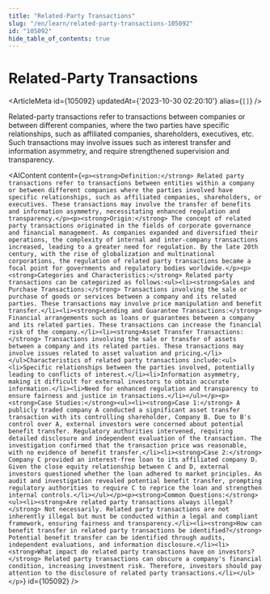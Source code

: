 ```yaml
---
title: "Related-Party Transactions"
slug: "/en/learn/related-party-transactions-105092"
id: "105092"
hide_table_of_contents: true
---
```



# Related-Party Transactions

<ArticleMeta id={105092} updatedAt={'2023-10-30 02:20:10'} alias={`[]`} />
<div className='border-solid border-b border-t-0 my-4 border-[var(--ifm-color-gray-300)]' />

Related-party transactions refer to transactions between companies or between different companies, where the two parties have specific relationships, such as affiliated companies, shareholders, executives, etc. Such transactions may involve issues such as interest transfer and information asymmetry, and require strengthened supervision and transparency.

<AIContent content={`<p><strong>Definition:</strong> Related party transactions refer to transactions between entities within a company or between different companies where the parties involved have specific relationships, such as affiliated companies, shareholders, or executives. These transactions may involve the transfer of benefits and information asymmetry, necessitating enhanced regulation and transparency.</p><p><strong>Origin:</strong> The concept of related party transactions originated in the fields of corporate governance and financial management. As companies expanded and diversified their operations, the complexity of internal and inter-company transactions increased, leading to a greater need for regulation. By the late 20th century, with the rise of globalization and multinational corporations, the regulation of related party transactions became a focal point for governments and regulatory bodies worldwide.</p><p><strong>Categories and Characteristics:</strong> Related party transactions can be categorized as follows:<ul><li><strong>Sales and Purchase Transactions:</strong> Transactions involving the sale or purchase of goods or services between a company and its related parties. These transactions may involve price manipulation and benefit transfer.</li><li><strong>Lending and Guarantee Transactions:</strong> Financial arrangements such as loans or guarantees between a company and its related parties. These transactions can increase the financial risk of the company.</li><li><strong>Asset Transfer Transactions:</strong> Transactions involving the sale or transfer of assets between a company and its related parties. These transactions may involve issues related to asset valuation and pricing.</li></ul>Characteristics of related party transactions include:<ul><li>Specific relationships between the parties involved, potentially leading to conflicts of interest.</li><li>Information asymmetry, making it difficult for external investors to obtain accurate information.</li><li>Need for enhanced regulation and transparency to ensure fairness and justice in transactions.</li></ul></p><p><strong>Case Studies:</strong><ul><li><strong>Case 1:</strong> A publicly traded company A conducted a significant asset transfer transaction with its controlling shareholder, Company B. Due to B's control over A, external investors were concerned about potential benefit transfer. Regulatory authorities intervened, requiring detailed disclosure and independent evaluation of the transaction. The investigation confirmed that the transaction price was reasonable, with no evidence of benefit transfer.</li><li><strong>Case 2:</strong> Company C provided an interest-free loan to its affiliated company D. Given the close equity relationship between C and D, external investors questioned whether the loan adhered to market principles. An audit and investigation revealed potential benefit transfer, prompting regulatory authorities to require C to reprice the loan and strengthen internal controls.</li></ul></p><p><strong>Common Questions:</strong><ul><li><strong>Are related party transactions always illegal?</strong> Not necessarily. Related party transactions are not inherently illegal but must be conducted within a legal and compliant framework, ensuring fairness and transparency.</li><li><strong>How can benefit transfer in related party transactions be identified?</strong> Potential benefit transfer can be identified through audits, independent evaluations, and information disclosure.</li><li><strong>What impact do related party transactions have on investors?</strong> Related party transactions can obscure a company's financial condition, increasing investment risk. Therefore, investors should pay attention to the disclosure of related party transactions.</li></ul></p>`} id={105092} />
